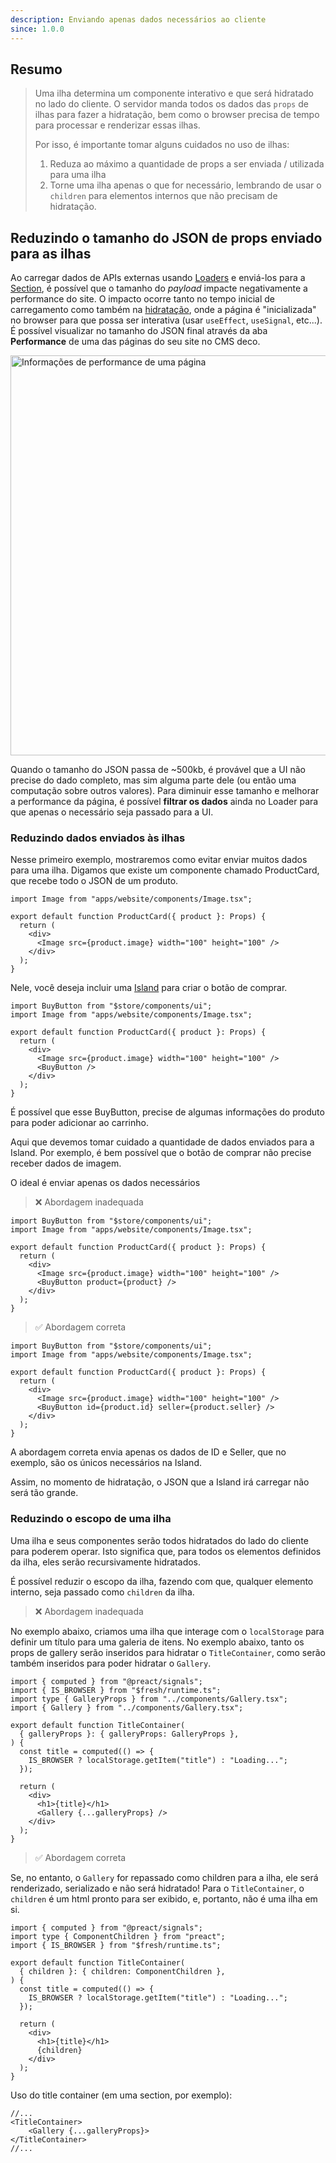 ```yaml
---
description: Enviando apenas dados necessários ao cliente
since: 1.0.0
---
```


## Resumo

> Uma ilha determina um componente interativo e que será hidratado no lado do
> cliente. O servidor manda todos os dados das `props` de ilhas para fazer a
> hidratação, bem como o browser precisa de tempo para processar e renderizar
> essas ilhas.
>
> Por isso, é importante tomar alguns cuidados no uso de ilhas:
>
> 1. Reduza ao máximo a quantidade de props a ser enviada / utilizada para uma
>    ilha
> 2. Torne uma ilha apenas o que for necessário, lembrando de usar o `children`
>    para elementos internos que não precisam de hidratação.

## Reduzindo o tamanho do JSON de props enviado para as ilhas

Ao carregar dados de APIs externas usando [Loaders](/docs/pt/concepts/loader) e
enviá-los para a [Section](/docs/pt/concepts/section), é possível que o tamanho
do _payload_ impacte negativamente a performance do site. O impacto ocorre tanto
no tempo inicial de carregamento como também na
[hidratação](https://blog.saeloun.com/2021/12/16/hydration/), onde a página é
"inicializada" no browser para que possa ser interativa (usar `useEffect`,
`useSignal`, etc...). É possível visualizar no tamanho do JSON final através da
aba **Performance** de uma das páginas do seu site no CMS deco.

<Frame><img width="640" alt="Informações de performance de uma página" src="/docs/performance/performance-tab.png"/></Frame>

Quando o tamanho do JSON passa de ~500kb, é provável que a UI não precise do
dado completo, mas sim alguma parte dele (ou então uma computação sobre outros
valores). Para diminuir esse tamanho e melhorar a performance da página, é
possível **filtrar os dados** ainda no Loader para que apenas o necessário seja
passado para a UI.

### Reduzindo dados enviados às ilhas

Nesse primeiro exemplo, mostraremos como evitar enviar muitos dados para uma
ilha. Digamos que existe um componente chamado ProductCard, que recebe todo o
JSON de um produto.

```tsx
import Image from "apps/website/components/Image.tsx";

export default function ProductCard({ product }: Props) {
  return (
    <div>
      <Image src={product.image} width="100" height="100" />
    </div>
  );
}
```

Nele, você deseja incluir uma
[Island](https://fresh.deno.dev/docs/concepts/islands) para criar o botão de
comprar.

```tsx
import BuyButton from "$store/components/ui";
import Image from "apps/website/components/Image.tsx";

export default function ProductCard({ product }: Props) {
  return (
    <div>
      <Image src={product.image} width="100" height="100" />
      <BuyButton />
    </div>
  );
}
```

É possível que esse BuyButton, precise de algumas informações do produto para
poder adicionar ao carrinho.

Aqui que devemos tomar cuidado a quantidade de dados enviados para a Island. Por
exemplo, é bem possível que o botão de comprar não precise receber dados de
imagem.

O ideal é enviar apenas os dados necessários

> ❌ Abordagem inadequada

```tsx
import BuyButton from "$store/components/ui";
import Image from "apps/website/components/Image.tsx";

export default function ProductCard({ product }: Props) {
  return (
    <div>
      <Image src={product.image} width="100" height="100" />
      <BuyButton product={product} />
    </div>
  );
}
```

> ✅ Abordagem correta

```tsx
import BuyButton from "$store/components/ui";
import Image from "apps/website/components/Image.tsx";

export default function ProductCard({ product }: Props) {
  return (
    <div>
      <Image src={product.image} width="100" height="100" />
      <BuyButton id={product.id} seller={product.seller} />
    </div>
  );
}
```

A abordagem correta envia apenas os dados de ID e Seller, que no exemplo, são os
únicos necessários na Island.

Assim, no momento de hidratação, o JSON que a Island irá carregar não será tão
grande.

### Reduzindo o escopo de uma ilha

Uma ilha e seus componentes serão todos hidratados do lado do cliente para
poderem operar. Isto significa que, para todos os elementos definidos da ilha,
eles serão recursivamente hidratados.

É possível reduzir o escopo da ilha, fazendo com que, qualquer elemento interno,
seja passado como `children` da ilha.

> ❌ Abordagem inadequada

No exemplo abaixo, criamos uma ilha que interage com o `localStorage` para
definir um título para uma galeria de itens. No exemplo abaixo, tanto os props
de gallery serão inseridos para hidratar o `TitleContainer`, como serão também
inseridos para poder hidratar o `Gallery`.

```tsx
import { computed } from "@preact/signals";
import { IS_BROWSER } from "$fresh/runtime.ts";
import type { GalleryProps } from "../components/Gallery.tsx";
import { Gallery } from "../components/Gallery.tsx";

export default function TitleContainer(
  { galleryProps }: { galleryProps: GalleryProps },
) {
  const title = computed(() => {
    IS_BROWSER ? localStorage.getItem("title") : "Loading...";
  });

  return (
    <div>
      <h1>{title}</h1>
      <Gallery {...galleryProps} />
    </div>
  );
}
```

> ✅ Abordagem correta

Se, no entanto, o `Gallery` for repassado como children para a ilha, ele será
renderizado, serializado e não será hidratado! Para o `TitleContainer`, o
`children` é um html pronto para ser exibido, e, portanto, não é uma ilha em si.

```tsx
import { computed } from "@preact/signals";
import type { ComponentChildren } from "preact";
import { IS_BROWSER } from "$fresh/runtime.ts";

export default function TitleContainer(
  { children }: { children: ComponentChildren },
) {
  const title = computed(() => {
    IS_BROWSER ? localStorage.getItem("title") : "Loading...";
  });

  return (
    <div>
      <h1>{title}</h1>
      {children}
    </div>
  );
}
```

Uso do title container (em uma section, por exemplo):

```tsx
//...
<TitleContainer>
    <Gallery {...galleryProps}>
</TitleContainer>
//...
```
